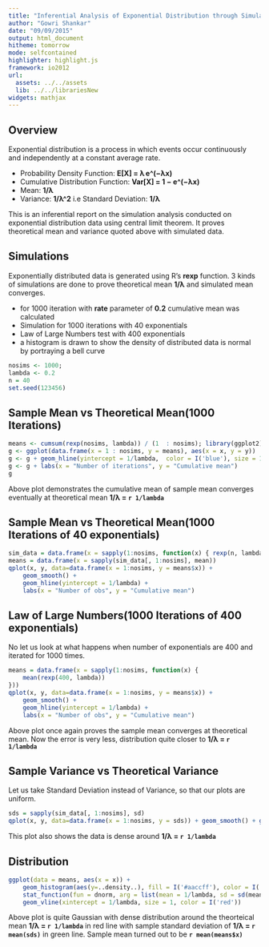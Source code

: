 ```yaml
---
title: "Inferential Analysis of Exponential Distribution through Simulation by CLT"
author: "Gowri Shankar"
date: "09/09/2015"
output: html_document
hitheme: tomorrow
mode: selfcontained
highlighter: highlight.js
framework: io2012
url:
  assets: ../../assets
  lib: ../../librariesNew
widgets: mathjax
---
```


## Overview

Exponential distribution is a process in which events occur continuously and independently
at a constant average rate.

 - Probability Density Function: **E[X] = λ e^(−λx)**
 - Cumulative Distribution Function: **Var[X] = 1 − e^(−λx)**
 - Mean: **1/λ**
 - Variance: **1/λ^2** i.e Standard Deviation: **1/λ**

This is an inferential report on the simulation analysis conducted on exponential distribution
data using central limit theorem. It proves theoretical mean and variance quoted above with simulated data.

## Simulations
Exponentially distributed data is generated using R's **rexp** function. 3 kinds of simulations are done to prove theoretical mean **1/λ** and simulated mean converges.

 - for 1000 iteration with **rate** parameter of **0.2** cumulative mean was calculated
 - Simulation for 1000 iterations with 40 exponentials
 - Law of Large Numbers test with 400 exponentials
 - a histogram is drawn to show the density of distributed data is normal by portraying a bell curve


```r
nosims <- 1000; 
lambda <- 0.2
n = 40
set.seed(123456)
```

## Sample Mean vs Theoretical Mean(1000 Iterations)


```r
means <- cumsum(rexp(nosims, lambda)) / (1  : nosims); library(ggplot2)
g <- ggplot(data.frame(x = 1 : nosims, y = means), aes(x = x, y = y)) 
g <- g + geom_hline(yintercept = 1/lambda,  color = I('blue'), size = 1.5) + geom_line(size = 2) 
g <- g + labs(x = "Number of iterations", y = "Cumulative mean")
g
```

Above plot demonstrates the cumulative mean of sample mean converges eventually at theoretical mean **1/λ = `r 1/lambda`**


## Sample Mean vs Theoretical Mean(1000 Iterations of 40 exponentials)

```r

sim_data = data.frame(x = sapply(1:nosims, function(x) { rexp(n, lambda) }))
means = data.frame(x = sapply(sim_data[, 1:nosims], mean))
qplot(x, y, data=data.frame(x = 1:nosims, y = means$x)) + 
    geom_smooth() + 
    geom_hline(yintercept = 1/lambda) + 
    labs(x = "Number of obs", y = "Cumulative mean")
```

## Law of Large Numbers(1000 Iterations of 400 exponentials)
No let us look at what happens when number of exponentials are 400 and iterated for 1000 times.

```r
means = data.frame(x = sapply(1:nosims, function(x) {
    mean(rexp(400, lambda))
}))
qplot(x, y, data=data.frame(x = 1:nosims, y = means$x)) + 
    geom_smooth() + 
    geom_hline(yintercept = 1/lambda) + 
    labs(x = "Number of obs", y = "Cumulative mean")
```

Above plot once again proves the sample mean converges at theoretical mean. Now the error is very less, distribution quite closer to **1/λ = `r 1/lambda`**

## Sample Variance vs Theoretical Variance
Let us take Standard Deviation instead of Variance, so that our plots are uniform.

```r

sds = sapply(sim_data[, 1:nosims], sd)
qplot(x, y, data=data.frame(x = 1:nosims, y = sds)) + geom_smooth() + geom_hline(yintercept = 1/lambda) + labs(x = "Number of iteration", y = "Standard Deviation")
```

This plot also shows the data is dense around **1/λ = `r 1/lambda`**

## Distribution

```r
ggplot(data = means, aes(x = x)) + 
    geom_histogram(aes(y=..density..), fill = I('#aaccff'), color = I('blue')) +
    stat_function(fun = dnorm, arg = list(mean = 1/lambda, sd = sd(means$x)), color = I('green'), size = 1.5) + 
    geom_vline(xintercept = 1/lambda, size = 1, color = I('red')) 

```

Above plot is quite Gaussian with dense distribution around the theorteical mean **1/λ = `r 1/lambda`** in red line with sample standard deviation of **1/λ = `r mean(sds)`** in green line.
Sample mean turned out to be **`r mean(means$x)`**
